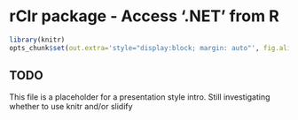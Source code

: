 <!--
%\VignetteEngine{knitr}
%\VignetteIndexEntry{rClr package slides}
-->

**rClr** package - Access '.NET' from R
=======================================

```r
library(knitr)
opts_chunk$set(out.extra='style="display:block; margin: auto"', fig.align="center")
```

TODO
------------

This file is a placeholder for a presentation style intro. Still investigating whether 
to use knitr and/or slidify

